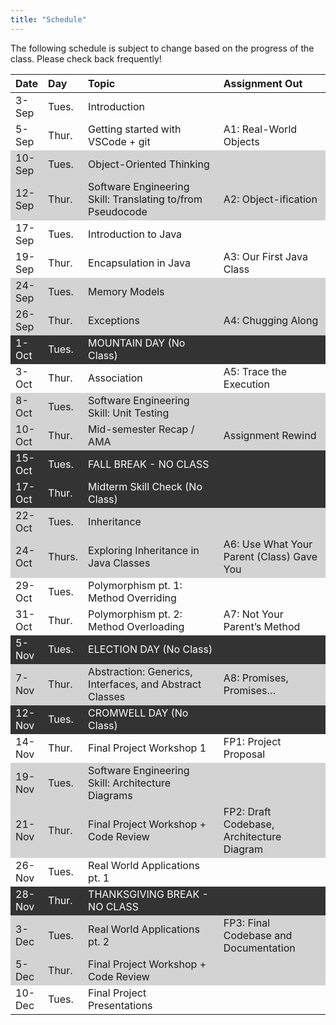 ```yaml
---
title: "Schedule"
---
```


<style>

.schedule colgroup col {
    width: auto !important;
}

.schedule th {
  text-align: left;
}

.schedule th:nth-child(1),
.schedule th:nth-child(2) {
  width: 10%;
}

.schedule th:nth-child(3) {
  width: 45%;
}

.schedule th:nth-child(4) {
  width: 35%;
}

.schedule body {
  padding: 1rem;
}

.schedule tr:nth-child(4n), 
.schedule tr:nth-child(4n-1) {
    background: lightgrey;
}

.schedule tr:nth-child(9),
.schedule tr:nth-child(13),
.schedule tr:nth-child(14),
.schedule tr:nth-child(19),
.schedule tr:nth-child(21),
.schedule tr:nth-child(26){
  background: #333333;
  color: white;
}

</style>

The following schedule is subject to change based on the progress of the class. Please check back frequently!

<div class = "schedule">
| **Date** | **Day** | **Topic**  | **Assignment Out** |
| ---------|---------|------------|--------------------|
3-Sep | Tues.  | Introduction  ||
5-Sep | Thur.  | Getting started with VSCode + git  |A1: Real-World Objects  |
10-Sep | Tues.  | Object-Oriented Thinking   | |
12-Sep | Thur.  | Software Engineering Skill: Translating to/from Pseudocode  |A2: Object-ification  |
17-Sep | Tues.  | Introduction to Java  |  |
19-Sep | Thur.  | Encapsulation in Java   |A3: Our First Java Class  |
24-Sep | Tues.  | Memory Models  |   |
26-Sep | Thur.  | Exceptions  |A4: Chugging Along  |
1-Oct | Tues.  | MOUNTAIN DAY (No Class)  | |
3-Oct | Thur.  | Association |A5: Trace the Execution |
8-Oct | Tues.  |Software Engineering Skill: Unit Testing | |
10-Oct | Thur.  | Mid-semester Recap / AMA  | Assignment Rewind |
15-Oct | Tues.  |FALL BREAK - NO CLASS | |
17-Oct | Thur.  | Midterm Skill Check (No Class)  | |
22-Oct | Tues.  | Inheritance  ||
24-Oct | Thurs.  | Exploring Inheritance in Java Classes  | A6: Use What Your Parent (Class) Gave You |
29-Oct | Tues.  | Polymorphism pt. 1: Method Overriding  | |
31-Oct | Thur.  | Polymorphism pt. 2: Method Overloading  |A7: Not Your Parent's Method |
5-Nov | Tues.  | ELECTION DAY (No Class)  |  |
7-Nov | Thur.  | Abstraction: Generics, Interfaces, and Abstract Classes  | A8: Promises, Promises...|
12-Nov | Tues.  | CROMWELL DAY (No Class)  | |
14-Nov | Thur.  | Final Project Workshop 1  | FP1: Project Proposal  |
19-Nov | Tues.  | Software Engineering Skill: Architecture Diagrams  | |
21-Nov | Thur.  | Final Project Workshop + Code Review  | FP2: Draft Codebase, Architecture Diagram   |
26-Nov | Tues.  | Real World Applications pt. 1  | |
28-Nov | Thur.  |THANKSGIVING BREAK - NO CLASS | |
3-Dec | Tues.  | Real World Applications pt. 2 |FP3: Final Codebase and Documentation  |
5-Dec | Thur.  | Final Project Workshop + Code Review  | |
10-Dec | Tues.  | Final Project Presentations  | |
</div>